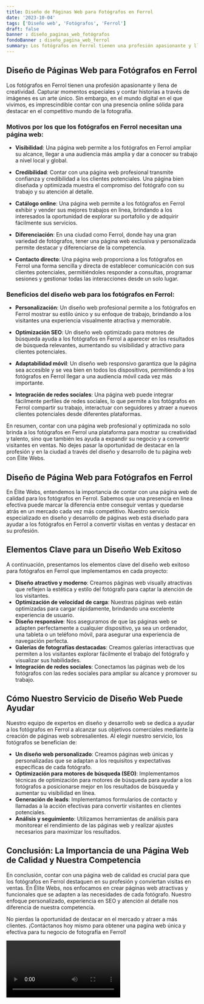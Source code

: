 ```yaml
---
title: Diseño de Páginas Web para Fotógrafos en Ferrol
date: '2023-10-04'
tags: ['Diseño web', 'Fotógrafos', 'Ferrol']
draft: false
banner : diseño_paginas_web_fotógrafos
fondoBanner : diseño_pagina_web_ferrol
summary: Los fotógrafos en Ferrol tienen una profesión apasionante y llena de creatividad. Capturar momentos especiales y contar historias a través de imágenes es un arte único. Sin embargo, en el mundo digital en el que vivimos, es imprescindible contar con una presencia online sólida para destacar en el competitivo mundo de la fotografía.
---
```


## Diseño de Páginas Web para Fotógrafos en Ferrol

Los fotógrafos en Ferrol tienen una profesión apasionante y llena de creatividad. Capturar momentos especiales y contar historias a través de imágenes es un arte único. Sin embargo, en el mundo digital en el que vivimos, es imprescindible contar con una presencia online sólida para destacar en el competitivo mundo de la fotografía.

### Motivos por los que los fotógrafos en Ferrol necesitan una página web:

- **Visibilidad**: Una página web permite a los fotógrafos en Ferrol ampliar su alcance, llegar a una audiencia más amplia y dar a conocer su trabajo a nivel local y global.

- **Credibilidad**: Contar con una página web profesional transmite confianza y credibilidad a los clientes potenciales. Una página bien diseñada y optimizada muestra el compromiso del fotógrafo con su trabajo y su atención al detalle.

- **Catálogo online**: Una página web permite a los fotógrafos en Ferrol exhibir y vender sus mejores trabajos en línea, brindando a los interesados la oportunidad de explorar su portafolio y de adquirir fácilmente sus servicios.

- **Diferenciación**: En una ciudad como Ferrol, donde hay una gran variedad de fotógrafos, tener una página web exclusiva y personalizada permite destacar y diferenciarse de la competencia.

- **Contacto directo**: Una página web proporciona a los fotógrafos en Ferrol una forma sencilla y directa de establecer comunicación con sus clientes potenciales, permitiéndoles responder a consultas, programar sesiones y gestionar todas las interacciones desde un solo lugar.

### Beneficios del diseño web para los fotógrafos en Ferrol:

- **Personalización**: Un diseño web profesional permite a los fotógrafos en Ferrol mostrar su estilo único y su enfoque de trabajo, brindando a los visitantes una experiencia visualmente atractiva y memorable.

- **Optimización SEO**: Un diseño web optimizado para motores de búsqueda ayuda a los fotógrafos en Ferrol a aparecer en los resultados de búsqueda relevantes, aumentando su visibilidad y atractivo para clientes potenciales.

- **Adaptabilidad móvil**: Un diseño web responsivo garantiza que la página sea accesible y se vea bien en todos los dispositivos, permitiendo a los fotógrafos en Ferrol llegar a una audiencia móvil cada vez más importante.

- **Integración de redes sociales**: Una página web puede integrar fácilmente perfiles de redes sociales, lo que permite a los fotógrafos en Ferrol compartir su trabajo, interactuar con seguidores y atraer a nuevos clientes potenciales desde diferentes plataformas.

En resumen, contar con una página web profesional y optimizada no solo brinda a los fotógrafos en Ferrol una plataforma para mostrar su creatividad y talento, sino que también les ayuda a expandir su negocio y a convertir visitantes en ventas. No dejes pasar la oportunidad de destacar en la profesión y en la ciudad a través del diseño y desarrollo de tu página web con Élite Webs.

<GifSeo />

<Cta />

## Diseño de Página Web para Fotógrafos en Ferrol

En Élite Webs, entendemos la importancia de contar con una página web de calidad para los fotógrafos en Ferrol. Sabemos que una presencia en línea efectiva puede marcar la diferencia entre conseguir ventas y quedarse atrás en un mercado cada vez más competitivo. Nuestro servicio especializado en diseño y desarrollo de páginas web está diseñado para ayudar a los fotógrafos en Ferrol a convertir visitas en ventas y destacar en su profesión.

## Elementos Clave para un Diseño Web Exitoso

A continuación, presentamos los elementos clave del diseño web exitoso para fotógrafos en Ferrol que implementamos en cada proyecto:

- **Diseño atractivo y moderno**: Creamos páginas web visually atractivas que reflejen la estética y estilo del fotógrafo para captar la atención de los visitantes.
- **Optimización de velocidad de carga**: Nuestras páginas web están optimizadas para cargar rápidamente, brindando una excelente experiencia de usuario.
- **Diseño responsive**: Nos aseguramos de que las páginas web se adapten perfectamente a cualquier dispositivo, ya sea un ordenador, una tableta o un teléfono móvil, para asegurar una experiencia de navegación perfecta.
- **Galerías de fotografías destacadas**: Creamos galerías interactivas que permiten a los visitantes explorar fácilmente el trabajo del fotógrafo y visualizar sus habilidades.
- **Integración de redes sociales**: Conectamos las páginas web de los fotógrafos con las redes sociales para ampliar su alcance y promover su trabajo.

## Cómo Nuestro Servicio de Diseño Web Puede Ayudar

Nuestro equipo de expertos en diseño y desarrollo web se dedica a ayudar a los fotógrafos en Ferrol a alcanzar sus objetivos comerciales mediante la creación de páginas web sobresalientes. Al elegir nuestro servicio, los fotógrafos se benefician de:

- **Un diseño web personalizado**: Creamos páginas web únicas y personalizadas que se adaptan a los requisitos y expectativas específicas de cada fotógrafo.
- **Optimización para motores de búsqueda (SEO)**: Implementamos técnicas de optimización para motores de búsqueda para ayudar a los fotógrafos a posicionarse mejor en los resultados de búsqueda y aumentar su visibilidad en línea.
- **Generación de leads**: Implementamos formularios de contacto y llamadas a la acción efectivas para convertir visitantes en clientes potenciales.
- **Análisis y seguimiento**: Utilizamos herramientas de análisis para monitorear el rendimiento de las páginas web y realizar ajustes necesarios para maximizar los resultados.

## Conclusión: La Importancia de una Página Web de Calidad y Nuestra Competencia

En conclusión, contar con una página web de calidad es crucial para que los fotógrafos en Ferrol destaquen en su profesión y conviertan visitas en ventas. En Élite Webs, nos enfocamos en crear páginas web atractivas y funcionales que se adapten a las necesidades de cada fotógrafo. Nuestro enfoque personalizado, experiencia en SEO y atención al detalle nos diferencia de nuestra competencia.

No pierdas la oportunidad de destacar en el mercado y atraer a más clientes. ¡Contáctanos hoy mismo para obtener una pagína web única y efectiva para tu negocio de fotografía en Ferrol!

<Video />

<CtaBot job='Fotógrafos' city='Ferrol'/>

<Gmaps query='Ferrol+españa+maps' />